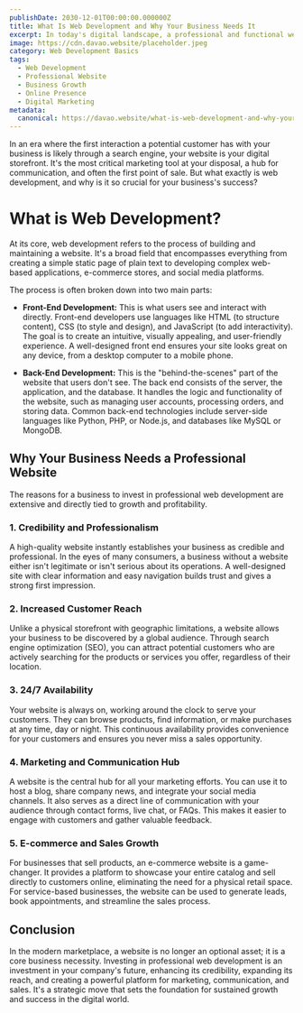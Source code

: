 ```yaml
---
publishDate: 2030-12-01T00:00:00.000000Z
title: What Is Web Development and Why Your Business Needs It
excerpt: In today's digital landscape, a professional and functional website is not just a luxury—it's a fundamental necessity for any business looking to grow, compete, and connect with its audience.
image: https://cdn.davao.website/placeholder.jpeg
category: Web Development Basics
tags:
  - Web Development
  - Professional Website
  - Business Growth
  - Online Presence
  - Digital Marketing
metadata:
  canonical: https://davao.website/what-is-web-development-and-why-your-business-needs-it
---
```


In an era where the first interaction a potential customer has with your business is likely through a search engine, your website is your digital storefront. It's the most critical marketing tool at your disposal, a hub for communication, and often the first point of sale. But what exactly is web development, and why is it so crucial for your business's success?

# What is Web Development?

At its core, web development refers to the process of building and maintaining a website. It's a broad field that encompasses everything from creating a simple static page of plain text to developing complex web-based applications, e-commerce stores, and social media platforms.

The process is often broken down into two main parts:

- **Front-End Development:** This is what users see and interact with directly. Front-end developers use languages like HTML (to structure content), CSS (to style and design), and JavaScript (to add interactivity). The goal is to create an intuitive, visually appealing, and user-friendly experience. A well-designed front end ensures your site looks great on any device, from a desktop computer to a mobile phone.

- **Back-End Development:** This is the "behind-the-scenes" part of the website that users don't see. The back end consists of the server, the application, and the database. It handles the logic and functionality of the website, such as managing user accounts, processing orders, and storing data. Common back-end technologies include server-side languages like Python, PHP, or Node.js, and databases like MySQL or MongoDB.

## Why Your Business Needs a Professional Website

The reasons for a business to invest in professional web development are extensive and directly tied to growth and profitability.

### 1. Credibility and Professionalism

A high-quality website instantly establishes your business as credible and professional. In the eyes of many consumers, a business without a website either isn't legitimate or isn't serious about its operations. A well-designed site with clear information and easy navigation builds trust and gives a strong first impression.

### 2. Increased Customer Reach

Unlike a physical storefront with geographic limitations, a website allows your business to be discovered by a global audience. Through search engine optimization (SEO), you can attract potential customers who are actively searching for the products or services you offer, regardless of their location.

### 3. 24/7 Availability

Your website is always on, working around the clock to serve your customers. They can browse products, find information, or make purchases at any time, day or night. This continuous availability provides convenience for your customers and ensures you never miss a sales opportunity.

### 4. Marketing and Communication Hub

A website is the central hub for all your marketing efforts. You can use it to host a blog, share company news, and integrate your social media channels. It also serves as a direct line of communication with your audience through contact forms, live chat, or FAQs. This makes it easier to engage with customers and gather valuable feedback.

### 5. E-commerce and Sales Growth

For businesses that sell products, an e-commerce website is a game-changer. It provides a platform to showcase your entire catalog and sell directly to customers online, eliminating the need for a physical retail space. For service-based businesses, the website can be used to generate leads, book appointments, and streamline the sales process.

## Conclusion

In the modern marketplace, a website is no longer an optional asset; it is a core business necessity. Investing in professional web development is an investment in your company's future, enhancing its credibility, expanding its reach, and creating a powerful platform for marketing, communication, and sales. It's a strategic move that sets the foundation for sustained growth and success in the digital world.
